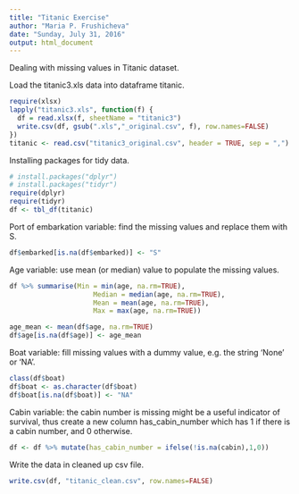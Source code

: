 ---
title: "Titanic Exercise"
author: "Maria P. Frushicheva"
date: "Sunday, July 31, 2016"
output: html_document
---
Dealing with missing values in Titanic dataset. 

Load the titanic3.xls data into dataframe titanic. 
```{r,warning=FALSE}
require(xlsx)
lapply("titanic3.xls", function(f) {
  df = read.xlsx(f, sheetName = "titanic3")
  write.csv(df, gsub(".xls","_original.csv", f), row.names=FALSE)
})
titanic <- read.csv("titanic3_original.csv", header = TRUE, sep = ",")
```

Installing packages for tidy data.
```{r,warning=FALSE}
# install.packages("dplyr")
# install.packages("tidyr")
require(dplyr)
require(tidyr)
df <- tbl_df(titanic)
```

Port of embarkation variable: find the missing values and replace them with S.
```{r}
df$embarked[is.na(df$embarked)] <- "S"
```

Age variable: use mean (or median) value to populate the missing values.
```{r}
df %>% summarise(Min = min(age, na.rm=TRUE),
                     Median = median(age, na.rm=TRUE),
                     Mean = mean(age, na.rm=TRUE),
                     Max = max(age, na.rm=TRUE))

age_mean <- mean(df$age, na.rm=TRUE)
df$age[is.na(df$age)] <- age_mean
```

Boat variable: fill missing values with a dummy value, e.g. the string 'None' or 'NA'.
```{r}
class(df$boat)
df$boat <- as.character(df$boat)
df$boat[is.na(df$boat)] <- "NA"
```

Cabin variable: the cabin number is missing might be a useful indicator of survival, thus create a new column has_cabin_number which has 1 if there is a cabin number, and 0 otherwise. 
```{r}
df <- df %>% mutate(has_cabin_number = ifelse(!is.na(cabin),1,0))
```
Write the data in cleaned up csv file. 
```{r}
write.csv(df, "titanic_clean.csv", row.names=FALSE)
```



